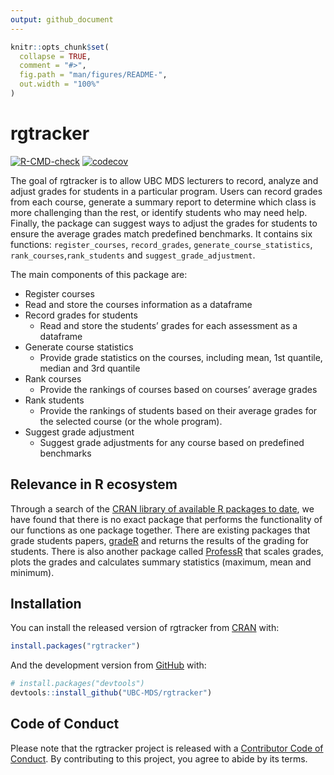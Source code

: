 ```yaml
---
output: github_document
---
```


<!-- README.md is generated from README.Rmd. Please edit that file -->

```r
knitr::opts_chunk$set(
  collapse = TRUE,
  comment = "#>",
  fig.path = "man/figures/README-",
  out.width = "100%"
)
```

# rgtracker

<!-- badges: start -->
[![R-CMD-check](https://github.com/UBC-MDS/rgtracker/workflows/R-CMD-check/badge.svg)](https://github.com/UBC-MDS/rgtracker/actions)
[![codecov](https://codecov.io/gh/UBC-MDS/rgtracker/branch/main/graph/badge.svg?token=B347PANBOL)](https://codecov.io/gh/UBC-MDS/rgtracker)
<!-- badges: end -->

The goal of rgtracker is to allow UBC MDS lecturers to record, analyze and adjust grades for students in a particular program. Users can record grades from each course, generate a summary report to determine which class is more challenging than the rest, or identify students who may need help. Finally, the package can suggest ways to adjust the grades for students to ensure the average grades match predefined benchmarks. It contains six functions: `register_courses`, `record_grades`, `generate_course_statistics`, `rank_courses`,`rank_students` and `suggest_grade_adjustment`.

The main components of this package are:

*  Register courses
  + Read and store the courses information as a dataframe
* Record grades for students
  + Read and store the students' grades for each assessment as a dataframe
* Generate course statistics 
  + Provide grade statistics on the courses, including mean, 1st quantile, median and 3rd quantile
* Rank courses
  + Provide the rankings of courses based on courses' average grades
* Rank students
  + Provide the rankings of students based on their average grades for the selected course (or the whole program).
* Suggest grade adjustment
  + Suggest grade adjustments for any course based on predefined benchmarks

## Relevance in R ecosystem

Through a search of the [CRAN library of available R packages to date](https://cran.r-project.org/web/packages/available_packages_by_date.html), we have found that there is no exact package that performs the functionality of our functions as one package together. There are existing packages that grade students papers, [gradeR](https://cran.r-project.org/web/packages/gradeR/vignettes/gradeR.html) and returns the results of the grading for students. There is also another package 
called [ProfessR](https://cran.r-project.org/web/packages/ProfessR/index.html) that scales grades, plots the grades and calculates summary statistics (maximum, mean and minimum). 


## Installation

You can install the released version of rgtracker from [CRAN](https://CRAN.R-project.org) with:

``` r
install.packages("rgtracker")
```

And the development version from [GitHub](https://github.com/) with:

``` r
# install.packages("devtools")
devtools::install_github("UBC-MDS/rgtracker")
```
## Code of Conduct
  
Please note that the rgtracker project is released with a [Contributor Code of Conduct](https://contributor-covenant.org/version/2/0/CODE_OF_CONDUCT.html). By contributing to this project, you agree to abide by its terms.
